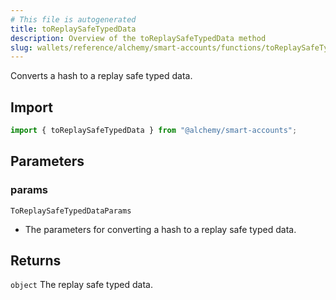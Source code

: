 ```yaml
---
# This file is autogenerated
title: toReplaySafeTypedData
description: Overview of the toReplaySafeTypedData method
slug: wallets/reference/alchemy/smart-accounts/functions/toReplaySafeTypedData
---
```


Converts a hash to a replay safe typed data.

## Import

```ts
import { toReplaySafeTypedData } from "@alchemy/smart-accounts";
```

## Parameters

### params

`ToReplaySafeTypedDataParams`

- The parameters for converting a hash to a replay safe typed data.

## Returns

`object`
The replay safe typed data.
